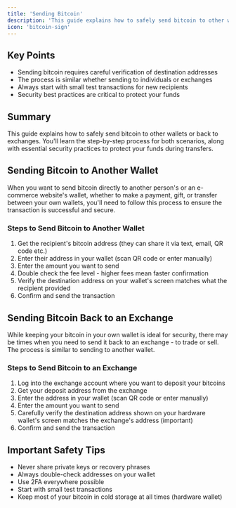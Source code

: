 ```yaml
---
title: 'Sending Bitcoin'
description: 'This guide explains how to safely send bitcoin to other wallets or back to exchanges. Learn the step-by-step process for both scenarios.'
icon: 'bitcoin-sign'
---
```


## Key Points
- Sending bitcoin requires careful verification of destination addresses
- The process is similar whether sending to individuals or exchanges
- Always start with small test transactions for new recipients
- Security best practices are critical to protect your funds

## Summary
This guide explains how to safely send bitcoin to other wallets or back to exchanges. You'll learn the step-by-step process for both scenarios, along with essential security practices to protect your funds during transfers.

## Sending Bitcoin to Another Wallet

When you want to send bitcoin directly to another person's or an e-commerce website's wallet, whether to make a payment, gift, or transfer between your own wallets, you'll need to follow this process to ensure the transaction is successful and secure.

### Steps to Send Bitcoin to Another Wallet
1. Get the recipient's bitcoin address (they can share it via text, email, QR code etc.)
2. Enter their address in your wallet (scan QR code or enter manually)
3. Enter the amount you want to send
4. Double check the fee level - higher fees mean faster confirmation
5. Verify the destination address on your wallet's screen matches what the recipient provided
6. Confirm and send the transaction

## Sending Bitcoin Back to an Exchange

While keeping your bitcoin in your own wallet is ideal for security, there may be times when you need to send it back to an exchange - to trade or sell. The process is similar to sending to another wallet.

### Steps to Send Bitcoin to an Exchange
1. Log into the exchange account where you want to deposit your bitcoins
2. Get your deposit address from the exchange
3. Enter the address in your wallet (scan QR code or enter manually)
4. Enter the amount you want to send
5. Carefully verify the destination address shown on your hardware wallet's screen matches the exchange's address (important)
6. Confirm and send the transaction

## Important Safety Tips
- Never share private keys or recovery phrases
- Always double-check addresses on your wallet
- Use 2FA everywhere possible
- Start with small test transactions
- Keep most of your bitcoin in cold storage at all times (hardware wallet)